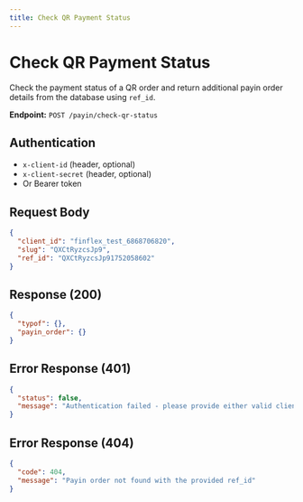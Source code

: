 ```yaml
---
title: Check QR Payment Status
---
```


# Check QR Payment Status

Check the payment status of a QR order and return additional payin order details from the database using `ref_id`.

**Endpoint:** `POST /payin/check-qr-status`

## Authentication
- `x-client-id` (header, optional)
- `x-client-secret` (header, optional)
- Or Bearer token

## Request Body
```json
{
  "client_id": "finflex_test_6868706820",
  "slug": "QXCtRyzcsJp9",
  "ref_id": "QXCtRyzcsJp91752058602"
}
```

## Response (200)
```json
{
  "typof": {},
  "payin_order": {}
}
```

## Error Response (401)
```json
{
  "status": false,
  "message": "Authentication failed - please provide either valid client credentials or a valid Bearer token"
}
```

## Error Response (404)
```json
{
  "code": 404,
  "message": "Payin order not found with the provided ref_id"
}
``` 